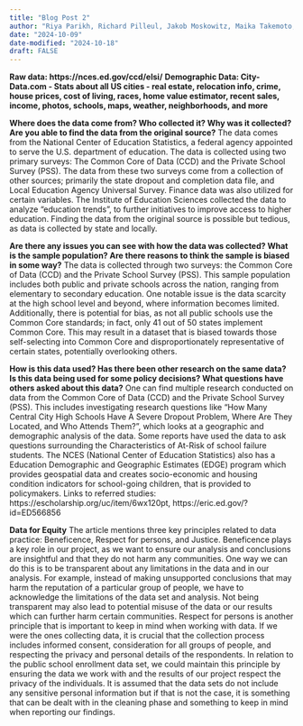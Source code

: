 ```yaml
---
title: "Blog Post 2"
author: "Riya Parikh, Richard Pilleul, Jakob Moskowitz, Maika Takemoto, Ria Sonalker."
date: "2024-10-09"
date-modified: "2024-10-18"
draft: FALSE
---
```

**Raw data: https://nces.ed.gov/ccd/elsi/**
**Demographic Data: City-Data.com - Stats about all US cities - real estate, relocation info, crime, house prices, cost of living, races, home value estimator, recent sales, income, photos, schools, maps, weather, neighborhoods, and more**

**Where does the data come from? Who collected it? Why was it collected? Are you able to find the data from the original source?**
The data comes from the National Center of Education Statistics, a federal agency appointed to serve the U.S. department of education. The data is collected using two primary surveys: The Common Core of Data (CCD) and the Private School Survey (PSS). The data from these two surveys come from a collection of other sources; primarily the state dropout and completion data file, and Local Education Agency Universal Survey. Finance data was also utilized for certain variables. The Institute of Education Sciences collected the data to analyze “education trends”, to further initiatives to improve access to higher education. Finding the data from the original source is possible but tedious, as data is collected by state and locally. 

**Are there any issues you can see with how the data was collected? What is the sample population? Are there reasons to think the sample is biased in some way?**
The data is collected through two surveys: the Common Core of Data (CCD) and the Private School Survey (PSS). This sample population includes both public and private schools across the nation, ranging from elementary to secondary education. One notable issue is the data scarcity at the high school level and beyond, where information becomes limited. Additionally, there is potential for bias, as not all public schools use the Common Core standards; in fact, only 41 out of 50 states implement Common Core. This may result in a dataset that is biased towards those self-selecting into Common Core and disproportionately representative of certain states, potentially overlooking others. 

**How is this data used? Has there been other research on the same data? Is this data being used for some policy decisions? What questions have others asked about this data?**
One can find multiple research conducted on data from the Common Core of Data (CCD) and the Private School Survey (PSS). This includes investigating research questions like “How Many Central City High Schools Have A Severe Dropout Problem, Where Are They Located, and Who Attends Them?”, which looks at a geographic and demographic analysis of the data. Some reports have used the data to ask questions surrounding the Characteristics of At-Risk of school failure students. The NCES (National Center of Education Statistics) also has a Education Demographic and Geographic Estimates (EDGE) program which provides geospatial data and creates socio-economic and housing condition indicators for school-going children, that is provided to policymakers.
Links to referred studies: https://escholarship.org/uc/item/6wx120pt, https://eric.ed.gov/?id=ED566856 

**Data for Equity**
The article mentions three key principles related to data practice: Beneficence, Respect for persons, and Justice. Beneficence plays a key role in our project, as we want to ensure our analysis and conclusions are insightful and that they do not harm any communities. One way we can do this is to be transparent about any limitations in the data and in our analysis. For example, instead of making unsupported conclusions that may harm the reputation of a particular group of people, we have to acknowledge the limitations of the data set and analysis. Not being transparent may also lead to potential misuse of the data or our results which can further harm certain communities. Respect for persons is another principle that is important to keep in mind when working with data. If we were the ones collecting data, it is crucial that the collection process includes informed consent, consideration for all groups of people, and respecting the privacy and personal details of the respondents. In relation to the public school enrollment data set, we could maintain this principle by ensuring the data we work with and the results of our project respect the privacy of the individuals. It is assumed that the data sets do not include any sensitive personal information but if that is not the case, it is something that can be dealt with in the cleaning phase and something to keep in mind when reporting our findings.  
